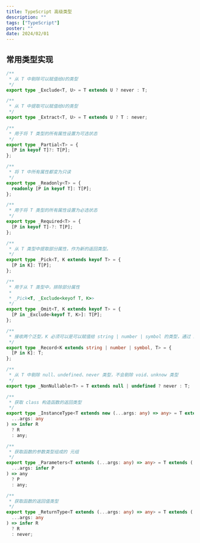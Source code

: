 ```yaml
---
title: TypeScript 高级类型
description: ""
tags: ["TypeScript"]
poster: ""
date: 2024/02/01
---
```


## 常用类型实现

```TypeScript
/**
 * 从 T 中剔除可以赋值给U的类型
 */
export type _Exclude<T, U> = T extends U ? never : T;

/**
 * 从 T 中提取可以赋值给U的类型
 */
export type _Extract<T, U> = T extends U ? T : never;

/**
 * 用于将 T 类型的所有属性设置为可选状态
 */
export type _Partial<T> = {
  [P in keyof T]?: T[P];
};

/**
 * 将 T 中所有属性都变为只读
 */
export type _Readonly<T> = {
  readonly [P in keyof T]: T[P];
};

/**
 * 用于将 T 类型的所有属性设置为必选状态
 */
export type _Required<T> = {
  [P in keyof T]-?: T[P];
};

/**
 * 从 T 类型中提取部分属性，作为新的返回类型。
 */
export type _Pick<T, K extends keyof T> = {
  [P in K]: T[P];
};

/**
 * 用于从 T 类型中，排除部分属性
 *
 * _Pick<T, _Exclude<keyof T, K>>
 */
export type _Omit<T, K extends keyof T> = {
  [P in _Exclude<keyof T, K>]: T[P];
};

/**
 * 接收两个泛型，K 必须可以是可以赋值给 string | number | symbol 的类型，通过 in 操作符对 K 进行遍历，每一个属性的类型都必须是 T 类型
 */
export type _Record<K extends string | number | symbol, T> = {
  [P in K]: T;
};

/**
 * 从 T 中剔除 null、undefined、never 类型，不会剔除 void、unknow 类型
 */
export type _NonNullable<T> = T extends null | undefined ? never : T;

/**
 * 获取 class 构造函数的返回类型
 */
export type _InstanceType<T extends new (...args: any) => any> = T extends new (
  ...args: any
) => infer R
  ? R
  : any;

/**
 * 获取函数的参数类型组成的 元组
 */
export type _Parameters<T extends (...args: any) => any> = T extends (
  ...args: infer P
) => any
  ? P
  : any;

/**
 * 获取函数的返回值类型
 */
export type _ReturnType<T extends (...args: any) => any> = T extends (
  ...args: any
) => infer R
  ? R
  : never;

```

